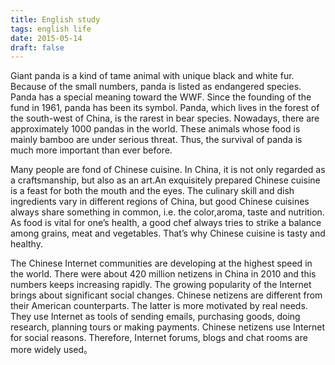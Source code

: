 ```yaml
---
title: English study
tags: english life
date: 2015-05-14
draft: false
---
```


Giant panda is a kind of tame animal with unique black and white fur. Because of the small numbers, panda is listed as endangered species. Panda has a special meaning toward the WWF. Since the founding of the fund in 1961, panda has been its symbol. Panda, which lives in the forest of the south-west of China, is the rarest in bear species. Nowadays, there are approximately 1000 pandas in the world. These animals whose food is mainly bamboo are under serious threat. Thus, the survival of panda is much more important than ever before.

Many people are fond of Chinese cuisine. In China, it is not only regarded as a craftsmanship, but also as an art.An exquisitely prepared Chinese cuisine is a feast for both the mouth and the eyes. The culinary skill and dish ingredients vary in different regions of China, but good Chinese cuisines always share something in common, i.e. the color,aroma, taste and nutrition. As food is vital for one’s health, a good chef always tries to strike a balance among grains, meat and vegetables. That’s why Chinese cuisine is tasty and healthy. 

The Chinese Internet communities are developing at the highest speed in the world. There were about 420 million netizens in China in 2010 and this numbers keeps increasing rapidly. The growing popularity of the Internet brings about significant social changes. Chinese netizens are different from their American counterparts. The latter is more motivated by real needs. They use Internet as tools of sending emails, purchasing goods, doing research, planning tours or making payments. Chinese netizens use Internet for social reasons. Therefore, Internet forums, blogs and chat rooms are more widely used。